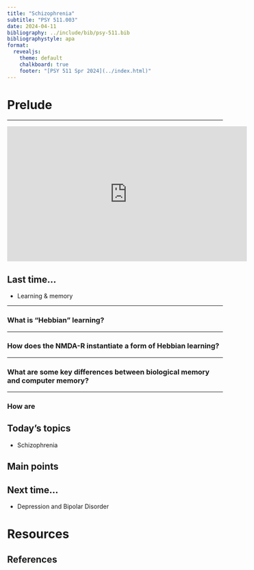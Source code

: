 ```yaml
---
title: "Schizophrenia"
subtitle: "PSY 511.003"
date: 2024-04-11
bibliography: ../include/bib/psy-511.bib
bibliographystyle: apa
format: 
  revealjs:
    theme: default
    chalkboard: true
    footer: "[PSY 511 Spr 2024](../index.html)"
---
```


# Prelude

---

<iframe width="560" height="315" src="https://www.youtube.com/embed/YWwAOutgWBQ?si=PMe0_Ecg4jOKfnXu" title="YouTube video player" frameborder="0" allow="accelerometer; autoplay; clipboard-write; encrypted-media; gyroscope; picture-in-picture; web-share" referrerpolicy="strict-origin-when-cross-origin" allowfullscreen></iframe>

## Last time...

- Learning & memory

---

### What is "Hebbian" learning?

---

### How does the NMDA-R instantiate a form of Hebbian learning?

---

### What are some key differences between biological memory and computer memory?

---

### How are 

## Today's topics

- Schizophrenia

## Main points


## Next time...

- Depression and Bipolar Disorder

# Resources

## References
